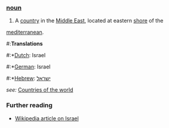 ===[[noun]]===
# A [[country]] in the [[Middle East]], located at eastern [[shore]] of the 
[[mediterranean]].
#:'''Translations'''
#:*[[Dutch]]: Israel
#:*[[German]]: Israel
#:*[[Hebrew]]: [[ישראל]] 

''see:'' [[Countries of the world]]

=== Further reading ===

* [[w:Israel|Wikipedia article on Israel]]